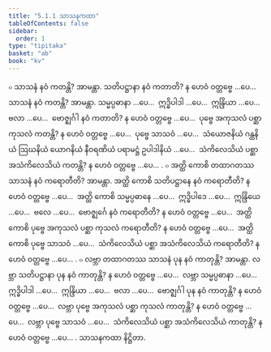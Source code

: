 ```yaml
---
title: "5.1.1 သာသနကထာ"
tableOfContents: false
sidebar:
  order: 1
type: "tipitaka"
basket: "ab"
book: "kv"
---
```



<DynamicBreadcrumb />

<Division number="878" book="kv">

<Paragraph number="2699" book="kv">
๐ သာသနံ နဝံ ကတန္တိ? အာမန္တာ. သတိပဋ္ဌာနာ နဝံ ကတာတိ? န ဟေဝံ ဝတ္တဗ္ဗေ …ပေ…  သာသနံ နဝံ ကတန္တိ? အာမန္တာ. သမ္မပ္ပဓာနာ …ပေ…  ဣဒ္ဓိပါဒါ …ပေ…  ဣန္ဒြိယာ …ပေ…  ဗလာ …ပေ…  ဗောဇ္ဈင်္ဂါ နဝံ ကတာတိ? န ဟေဝံ ဝတ္တဗ္ဗေ …ပေ…  ပုဗ္ဗေ အကုသလံ ပစ္ဆာ ကုသလံ ကတန္တိ? န ဟေဝံ ဝတ္တဗ္ဗေ …ပေ…  ပုဗ္ဗေ သာသဝံ …ပေ…  သံယောဇနိယံ ဂန္ထနိယံ ဩဃနိယံ ယောဂနိယံ နီဝရဏိယံ ပရာမဋ္ဌံ ဥပါဒါနိယံ …ပေ…  သံကိလေသိယံ ပစ္ဆာ အသံကိလေသိယံ ကတန္တိ? န ဟေဝံ ဝတ္တဗ္ဗေ …ပေ… .
</Paragraph>

<Paragraph number="2700" book="kv">
๐ အတ္ထိ ကောစိ တထာဂတဿ သာသနံ နဝံ ကရောတီတိ? အာမန္တာ. အတ္ထိ ကောစိ သတိပဋ္ဌာနေ နဝံ ကရောတီတိ? န ဟေဝံ ဝတ္တဗ္ဗေ …ပေ…  အတ္ထိ ကောစိ သမ္မပ္ပဓာနေ …ပေ…  ဣဒ္ဓိပါဒေ …ပေ…  ဣန္ဒြိယေ …ပေ…  ဗလေ …ပေ…  ဗောဇ္ဈင်္ဂေ နဝံ ကရောတီတိ? န ဟေဝံ ဝတ္တဗ္ဗေ …ပေ…  အတ္ထိ ကောစိ ပုဗ္ဗေ အကုသလံ ပစ္ဆာ ကုသလံ ကရောတီတိ? န ဟေဝံ ဝတ္တဗ္ဗေ …ပေ…  အတ္ထိ ကောစိ ပုဗ္ဗေ သာသဝံ …ပေ…  သံကိလေသိယံ ပစ္ဆာ အသံကိလေသိယံ ကရောတီတိ? န ဟေဝံ ဝတ္တဗ္ဗေ …ပေ… .
</Paragraph>

<Paragraph number="2701" book="kv">
๐ လဗ္ဘာ တထာဂတဿ သာသနံ ပုန နဝံ ကာတုန္တိ? အာမန္တာ. လဗ္ဘာ သတိပဋ္ဌာနာ ပုန နဝံ ကာတုန္တိ? န ဟေဝံ ဝတ္တဗ္ဗေ …ပေ…  လဗ္ဘာ သမ္မပ္ပဓာနာ …ပေ…  ဣဒ္ဓိပါဒါ …ပေ…  ဣန္ဒြိယာ …ပေ…  ဗလာ …ပေ…  ဗောဇ္ဈင်္ဂါ ပုန နဝံ ကာတုန္တိ? န ဟေဝံ ဝတ္တဗ္ဗေ …ပေ…  လဗ္ဘာ ပုဗ္ဗေ အကုသလံ ပစ္ဆာ ကုသလံ ကာတုန္တိ? န ဟေဝံ ဝတ္တဗ္ဗေ …ပေ…  လဗ္ဘာ ပုဗ္ဗေ သာသဝံ …ပေ…  သံကိလေသိယံ ပစ္ဆာ အသံကိလေသိယံ ကာတုန္တိ? န ဟေဝံ ဝတ္တဗ္ဗေ …ပေ… .

</Paragraph>
</Division>

<Paragraph number="2702" type="center" book="kv">
သာသနကထာ နိဋ္ဌိတာ.
</Paragraph>